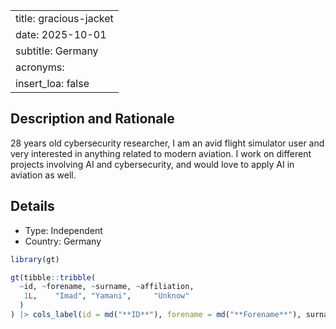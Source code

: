 
---
title: gracious-jacket
date: 2025-10-01
subtitle: Germany
acronyms:
  insert_loa: false
---

## Description and Rationale

28 years old cybersecurity researcher, I am an avid flight simulator user and very interested in anything related to modern aviation. I work on different projects involving AI and cybersecurity, and would love to apply AI in aviation as well.

## Details

* Type: Independent
* Country: Germany

```r
library(gt)

gt(tibble::tribble(
  ~id, ~forename, ~surname, ~affiliation,
   1L,    "Imad", "Yamani",     "Unknow"
  )
) |> cols_label(id = md("**ID**"), forename = md("**Forename**"), surname ~ md("**Surname**"), affiliation ~ md("**Affiliation**"))
```

